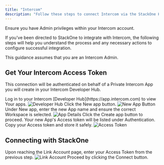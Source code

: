 ```yaml
---
title: "Intercom"
description: "Follow these steps to connect Intercom via the StackOne Hub successfully."
---
```



<Warning>
  Ensure you have Admin privileges within your Intercom account.
</Warning>

If you've been directed to StackOne to integrate with Intercom, the following steps will help you understand the process and any necessary actions to configure successful integration.

This guidance assumes that you are an Intercom Admin.

## Get Your Intercom Access Token

This connection will be authenticated on behalf of a Private Intercom App you will create in your Intercom Developer Hub.

<Steps>
  <Step title="Log in to Developer Hub">
    Log in to your Intercom [Developer Hub](https://app.intercom.com) to view Your apps.
    <Frame>
      <img className='rounded-md' style={{ margin: '0 auto', border: '1px solid #efefef' }} alt="Developer Hub" src="/images/intercom/image1.png" />
    </Frame>
  </Step>

  <Step title="Create a New App">
    Click the New app button.
    <Frame>
      <img className='rounded-md' style={{ margin: '0 auto', border: '1px solid #efefef' }} alt="New App Button" src="/images/intercom/image2.png" />
    </Frame>
  </Step>

  <Step title="Enter App Details">
    Under New app, enter the new App name and ensure the correct Workspace is selected.
    <Frame>
      <img className='rounded-md' style={{ margin: '0 auto', border: '1px solid #efefef' }} alt="App Details" src="/images/intercom/image3.png" />
    </Frame>
  </Step>

  <Step title="Create App">
    Click the Create app button to proceed.
  </Step>

  <Step title="Copy Access Token">
    Your new App's Access token will be listed under Authentication. Copy your Access token and store it safely.
    <Frame>
      <img className='rounded-md' style={{ margin: '0 auto', border: '1px solid #efefef' }} alt="Access Token" src="/images/intercom/image4.png" />
    </Frame>
  </Step>
</Steps>

## Connecting with StackOne

<Steps>
  <Step title="Enter Access Token">
    Upon reaching the Link Account page, enter your Access Token from the previous step.
    <Frame>
      <img className='rounded-md' style={{ margin: '0 auto', border: '1px solid #efefef' }} alt="Link Account" src="/images/intercom/image5.png" />
    </Frame>
  </Step>

  <Step title="Connect">
    Proceed by clicking the Connect button.
  </Step>
</Steps>

<IntegrationFooter />
